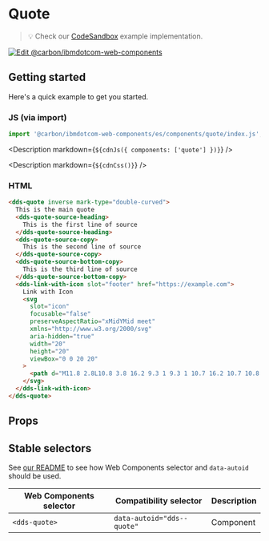 



# Quote

> 💡 Check our
> [CodeSandbox](https://githubbox.com/carbon-design-system/carbon-for-ibm-dotcom/tree/master/packages/web-components/examples/codesandbox/components/quote)
> example implementation.

[![Edit @carbon/ibmdotcom-web-components](https://codesandbox.io/static/img/play-codesandbox.svg)](https://githubbox.com/carbon-design-system/carbon-for-ibm-dotcom/tree/master/packages/web-components/examples/codesandbox/components/quote)

## Getting started

Here's a quick example to get you started.

### JS (via import)

```javascript
import '@carbon/ibmdotcom-web-components/es/components/quote/index.js';
```

<Description markdown={`${cdnJs({ components: ['quote'] })}`} />

<Description markdown={`${cdnCss()}`} />

### HTML

```html
<dds-quote inverse mark-type="double-curved">
  This is the main quote
  <dds-quote-source-heading>
    This is the first line of source
  </dds-quote-source-heading>
  <dds-quote-source-copy>
    This is the second line of source
  </dds-quote-source-copy>
  <dds-quote-source-bottom-copy>
    This is the third line of source
  </dds-quote-source-bottom-copy>
  <dds-link-with-icon slot="footer" href="https://example.com">
    Link with Icon
    <svg
      slot="icon"
      focusable="false"
      preserveAspectRatio="xMidYMid meet"
      xmlns="http://www.w3.org/2000/svg"
      aria-hidden="true"
      width="20"
      height="20"
      viewBox="0 0 20 20"
    >
      <path d="M11.8 2.8L10.8 3.8 16.2 9.3 1 9.3 1 10.7 16.2 10.7 10.8 16.2 11.8 17.2 19 10z"></path>
    </svg>
  </dds-link-with-icon>
</dds-quote>
```

## Props

<Props of="dds-quote" />

## Stable selectors

See [our README](https://github.com/carbon-design-system/carbon-for-ibm-dotcom/tree/master/packages/web-components#stable-selectors-for-analytics-and-integratione2e-testing-in-web-components) to see how Web Components selector and `data-autoid` should be used.

| Web Components selector | Compatibility selector     | Description |
| ----------------------- | -------------------------- | ----------- |
| `<dds-quote>`           | `data-autoid="dds--quote"` | Component   |

<Description markdown={contributing} />

